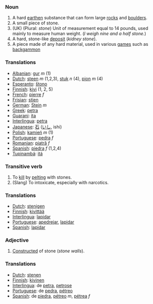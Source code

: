 ===Noun===
#A hard [[earth]]en substance that can form large [[rock]]s and [[boulder]]s.
#A small piece of stone.
#(UK) (Plural: <i>stone</i>) Unit of measurement equal to 14 pounds, used mainly to measure human weight.  (''I weigh nine and a half stone.'')
#A hard, stone-like [[deposit]] (''kidney stone'').
#A piece made of any hard material, used in various [[game]]s such as [[backgammon]]

=== Translations ===
*[[Albanian]]: [[gur]] ''m'' (1)
*[[Dutch]]: [[steen]] ''m'' (1,2,3), [[stuk]] ''n'' (4), [[pion]] ''m'' (4)
*[[Esperanto]]: [[ŝtono]]
*[[Finnish]]: [[kivi]] (1, 2, 5)
*[[French]]: [[pierre]] ''f''
*[[Frisian]]: [[stien]]
*[[German]]: [[Stein]] ''m''
*[[Greek]]: [[petra]]
*[[Guarani]]: [[ita]]
*[[Interlingua]]: [[petra]]
*[[Japanese]]: [[石]] ([[いし]], ishi)
*[[Polish]]: [[kamień]] ''m'' (1)
*[[Portuguese]]: [[pedra]] ''f''
*[[Romanian]]: [[piatră]] ''f''
*[[Spanish]]: [[piedra]] ''f'' (1,2,4)
*[[Tupinambá]]: [[itá]]

===Transitive verb===
#To [[kill]] by [[pelt]]ing with stones.
#(Slang) To intoxicate, especially with narcotics.

=== Translations ===
*[[Dutch]]: [[stenigen]]
*[[Finnish]]: [[kivittää]]
*[[Interlingua]]: [[lapidar]]
*[[Portuguese]]: [[apedrejar]], [[lapidar]]
*[[Spanish]]: [[lapidar]]


===Adjective===
#[[Construct]]ed of stone (''stone walls'').

=== Translations ===
*[[Dutch]]: [[stenen]]
*[[Finnish]]: [[kivinen]]
*[[Interlingua]]: de [[petra]], [[petrose]]
*[[Portuguese]]: de [[pedra]], [[pétreo]]
*[[Spanish]]: de [[piedra]], [[pétreo]] ''m'', [[pétrea]] ''f''